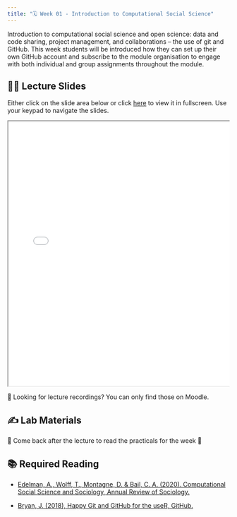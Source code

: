 ```yaml
---
title: "🗓️ Week 01 - Introduction to Computational Social Science"
---
```


Introduction to computational social science and open science: data and code sharing, project management, and collaborations -- the use of git and GitHub. This week students will be introduced how they can set up their own GitHub account and subscribe to the module organisation to engage with both individual and group assignments throughout the module.

## 👨‍🏫 Lecture Slides

Either click on the slide area below or click [here](slides.qmd) to view it in fullscreen. Use your keypad to navigate the slides.

::: {.container style="position: relative;overflow: hidden;width: 100%;min-height:600px;"}
<iframe src="slides.html" style="position=absolute;top: 0;left: 0;bottom: 0;right: 0;width: 100%;min-height:600px;">

</iframe>
:::

🎥 Looking for lecture recordings? You can only find those on Moodle.

## ✍️ Lab Materials

🚧 Come back after the lecture to read the practicals for the week 🚧

## 📚 Required Reading

-   [Edelman, A., Wolff, T., Montagne, D. & Bail, C. A. (2020). Computational Social Science and Sociology, Annual Review of Sociology.](https://www.annualreviews.org/doi/10.1146/annurev-soc-121919-054621)

-   [Bryan, J. (2018), Happy Git and GitHub for the useR, GitHub.](https://happygitwithr.com/)
